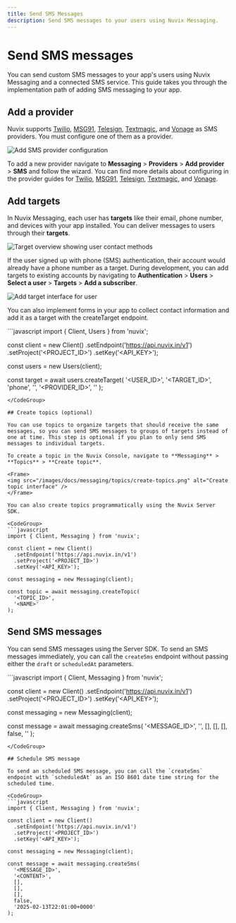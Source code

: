 ```yaml
---
title: Send SMS Messages
description: Send SMS messages to your users using Nuvix Messaging.
---
```


# Send SMS messages

You can send custom SMS messages to your app's users using Nuvix Messaging and a connected SMS service. This guide takes you through the implementation path of adding SMS messaging to your app.

## Add a provider

Nuvix supports [Twilio](/products/messaging/twilio), [MSG91](/products/messaging/msg91), [Telesign](/products/messaging/telesign), [Textmagic](/products/messaging/textmagic), and [Vonage](/products/messaging/vonage) as SMS providers. You must configure one of them as a provider.

<Frame>
<img src="/images/docs/messaging/providers/twilio/provider.png" alt="Add SMS provider configuration" />
</Frame>

To add a new provider navigate to **Messaging** > **Providers** > **Add provider** > **SMS** and follow the wizard. You can find more details about configuring in the provider guides for [Twilio](/products/messaging/twilio), [MSG91](/products/messaging/msg91), [Telesign](/products/messaging/telesign), [Textmagic](/products/messaging/textmagic), and [Vonage](/products/messaging/vonage).

## Add targets

In Nuvix Messaging, each user has **targets** like their email, phone number, and devices with your app installed. You can deliver messages to users through their **targets**.

<Frame>
<img src="/images/docs/messaging/targets/target-overview.png" alt="Target overview showing user contact methods" />
</Frame>

If the user signed up with phone (SMS) authentication, their account would already have a phone number as a target. During development, you can add targets to existing accounts by navigating to **Authentication** > **Users** > **Select a user** > **Targets** > **Add a subscriber**.

<Frame>
<img src="/images/docs/messaging/targets/add-targets.png" alt="Add target interface for user" />
</Frame>

You can also implement forms in your app to collect contact information and add it as a target with the createTarget endpoint.

<CodeGroup>
```javascript
import { Client, Users } from 'nuvix';

const client = new Client()
  .setEndpoint('https://api.nuvix.in/v1')
  .setProject('<PROJECT_ID>')
  .setKey('<API_KEY>');

const users = new Users(client);

const target = await users.createTarget(
  '<USER_ID>',
  '<TARGET_ID>',
  'phone',
  '<IDENTIFIER>',
  '<PROVIDER_ID>',
  '<NAME>'
);
```
</CodeGroup>

## Create topics (optional)

You can use topics to organize targets that should receive the same messages, so you can send SMS messages to groups of targets instead of one at time. This step is optional if you plan to only send SMS messages to individual targets.

To create a topic in the Nuvix Console, navigate to **Messaging** > **Topics** > **Create topic**.

<Frame>
<img src="/images/docs/messaging/topics/create-topics.png" alt="Create topic interface" />
</Frame>

You can also create topics programmatically using the Nuvix Server SDK.

<CodeGroup>
```javascript
import { Client, Messaging } from 'nuvix';

const client = new Client()
  .setEndpoint('https://api.nuvix.in/v1')
  .setProject('<PROJECT_ID>')
  .setKey('<API_KEY>');

const messaging = new Messaging(client);

const topic = await messaging.createTopic(
  '<TOPIC_ID>',
  '<NAME>'
);
```
</CodeGroup>

## Send SMS messages

You can send SMS messages using the Server SDK. To send an SMS messages immediately, you can call the `createSms` endpoint without passing either the `draft` or `scheduledAt` parameters.

<CodeGroup>
```javascript
import { Client, Messaging } from 'nuvix';

const client = new Client()
  .setEndpoint('https://api.nuvix.in/v1')
  .setProject('<PROJECT_ID>')
  .setKey('<API_KEY>');

const messaging = new Messaging(client);

const message = await messaging.createSms(
  '<MESSAGE_ID>',
  '<CONTENT>',
  [],
  [],
  [],
  false,
  ''
);
```
</CodeGroup>

## Schedule SMS message

To send an scheduled SMS message, you can call the `createSms` endpoint with `scheduledAt` as an ISO 8601 date time string for the scheduled time.

<CodeGroup>
```javascript
import { Client, Messaging } from 'nuvix';

const client = new Client()
  .setEndpoint('https://api.nuvix.in/v1')
  .setProject('<PROJECT_ID>')
  .setKey('<API_KEY>');

const messaging = new Messaging(client);

const message = await messaging.createSms(
  '<MESSAGE_ID>',
  '<CONTENT>',
  [],
  [],
  [],
  false,
  '2025-02-13T22:01:00+0000'
);
```
</CodeGroup>